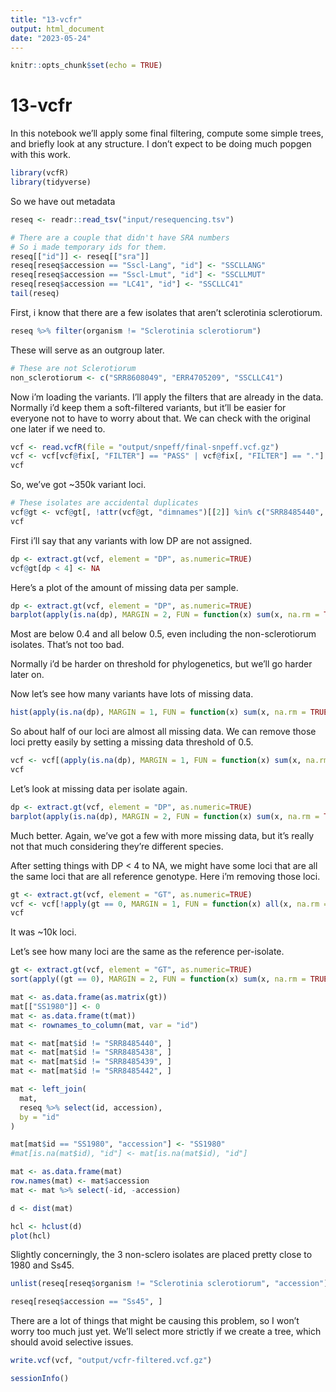 ```yaml
---
title: "13-vcfr"
output: html_document
date: "2023-05-24"
---
```


```r
knitr::opts_chunk$set(echo = TRUE)
```

# 13-vcfr

In this notebook we'll apply some final filtering, compute some simple trees, and briefly look at any structure.
I don't expect to be doing much popgen with this work.


```r
library(vcfR)
library(tidyverse)
```

So we have out metadata

```r
reseq <- readr::read_tsv("input/resequencing.tsv")

# There are a couple that didn't have SRA numbers
# So i made temporary ids for them.
reseq[["id"]] <- reseq[["sra"]]
reseq[reseq$accession == "Sscl-Lang", "id"] <- "SSCLLANG"
reseq[reseq$accession == "Sscl-Lmut", "id"] <- "SSCLLMUT"
reseq[reseq$accession == "LC41", "id"] <- "SSCLLC41"
tail(reseq)
```

First, i know that there are a few isolates that aren't sclerotinia sclerotiorum.

```r
reseq %>% filter(organism != "Sclerotinia sclerotiorum")
```

These will serve as an outgroup later.

```r
# These are not Sclerotiorum
non_sclerotiorum <- c("SRR8608049", "ERR4705209", "SSCLLC41")
```

Now i'm loading the variants.
I'll apply the filters that are already in the data.
Normally i'd keep them a soft-filtered variants, but it'll be easier for everyone not to have to worry about that.
We can check with the original one later if we need to.

```r
vcf <- read.vcfR(file = "output/snpeff/final-snpeff.vcf.gz")
vcf <- vcf[vcf@fix[, "FILTER"] == "PASS" | vcf@fix[, "FILTER"] == "."]
vcf
```

So, we've got ~350k variant loci.

```r
# These isolates are accidental duplicates
vcf@gt <- vcf@gt[, !attr(vcf@gt, "dimnames")[[2]] %in% c("SRR8485440", "SRR8485438", "SRR8485439", "SRR8485442")]
vcf
```

First i'll say that any variants with low DP are not assigned. 

```r
dp <- extract.gt(vcf, element = "DP", as.numeric=TRUE)
vcf@gt[dp < 4] <- NA
```

Here's a plot of the amount of missing data per sample.

```r
dp <- extract.gt(vcf, element = "DP", as.numeric=TRUE)
barplot(apply(is.na(dp), MARGIN = 2, FUN = function(x) sum(x, na.rm = TRUE)) / nrow(dp))
```

Most are below 0.4 and all below 0.5, even including the non-sclerotiorum isolates.
That's not too bad.

Normally i'd be harder on threshold for phylogenetics, but we'll go harder later on.


Now let's see how many variants have lots of missing data.

```r
hist(apply(is.na(dp), MARGIN = 1, FUN = function(x) sum(x, na.rm = TRUE)) / ncol(dp))
```

So about half of our loci are almost all missing data.
We can remove those loci pretty easily by setting a missing data threshold of 0.5.

```r
vcf <- vcf[(apply(is.na(dp), MARGIN = 1, FUN = function(x) sum(x, na.rm = TRUE)) / ncol(dp)) < 0.5]
vcf
```

Let's look at missing data per isolate again.

```r
dp <- extract.gt(vcf, element = "DP", as.numeric=TRUE)
barplot(apply(is.na(dp), MARGIN = 2, FUN = function(x) sum(x, na.rm = TRUE)) / nrow(dp))
```

Much better.
Again, we've got a few with more missing data, but it's really not that much considering they're different species.

After setting things with DP < 4 to NA, we might have some loci that are all the same loci that are all reference genotype.
Here i'm removing those loci.


```r
gt <- extract.gt(vcf, element = "GT", as.numeric=TRUE)
vcf <- vcf[!apply(gt == 0, MARGIN = 1, FUN = function(x) all(x, na.rm = TRUE))]
vcf
```

It was ~10k loci.

Let's see how many loci are the same as the reference per-isolate.

```r
gt <- extract.gt(vcf, element = "GT", as.numeric=TRUE)
sort(apply((gt == 0), MARGIN = 2, FUN = function(x) sum(x, na.rm = TRUE)))
```



```r
mat <- as.data.frame(as.matrix(gt))
mat[["SS1980"]] <- 0
mat <- as.data.frame(t(mat))
mat <- rownames_to_column(mat, var = "id")

mat <- mat[mat$id != "SRR8485440", ]
mat <- mat[mat$id != "SRR8485438", ]
mat <- mat[mat$id != "SRR8485439", ]
mat <- mat[mat$id != "SRR8485442", ]

mat <- left_join(
  mat,
  reseq %>% select(id, accession),
  by = "id"
)

mat[mat$id == "SS1980", "accession"] <- "SS1980"
#mat[is.na(mat$id), "id"] <- mat[is.na(mat$id), "id"]

mat <- as.data.frame(mat)
row.names(mat) <- mat$accession
mat <- mat %>% select(-id, -accession)

d <- dist(mat)

hcl <- hclust(d)
plot(hcl)
```

Slightly concerningly, the 3 non-sclero isolates are placed pretty close to 1980 and Ss45.

```r
unlist(reseq[reseq$organism != "Sclerotinia sclerotiorum", "accession"])
```

```r
reseq[reseq$accession == "Ss45", ]
```

There are a lot of things that might be causing this problem, so I won't worry too much just yet.
We'll select more strictly if we create a tree, which should avoid selective issues.

```r
write.vcf(vcf, "output/vcfr-filtered.vcf.gz")
```


```r
sessionInfo()
```